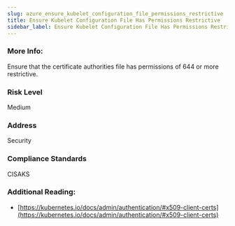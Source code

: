 ```yaml
---
slug: azure_ensure_kubelet_configuration_file_permissions_restrictive
title: Ensure Kubelet Configuration File Has Permissions Restrictive
sidebar_label: Ensure Kubelet Configuration File Has Permissions Restrictive
---
```


### More Info:

Ensure that the certificate authorities file has permissions of 644 or more restrictive.

### Risk Level

Medium

### Address

Security

### Compliance Standards

CISAKS

### Additional Reading:

- [https://kubernetes.io/docs/admin/authentication/#x509-client-certs](https://kubernetes.io/docs/admin/authentication/#x509-client-certs) 

